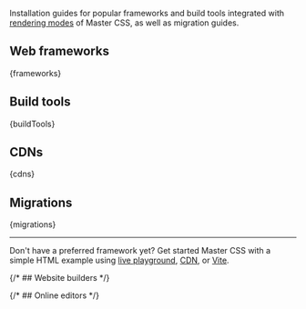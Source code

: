 
Installation guides for popular frameworks and build tools integrated with [rendering modes](/docs/rendering-modes) of Master CSS, as well as migration guides.

## Web frameworks
<IconButtons url="/docs/installation">
    {frameworks}
</IconButtons>

## Build tools
<IconButtons url="/docs/installation">
    {buildTools}
</IconButtons>

## CDNs
<IconButtons url="/docs/installation">
    {cdns}
</IconButtons>

## Migrations
<IconButtons url="/docs/installation">
    {migrations}
</IconButtons>

---

Don't have a preferred framework yet? Get started Master CSS with a simple HTML example using [live playground](/play), [CDN](/docs/installation/cdn), or [Vite](/docs/installation/vite).

{/* ## Website builders */}

{/* ## Online editors */}